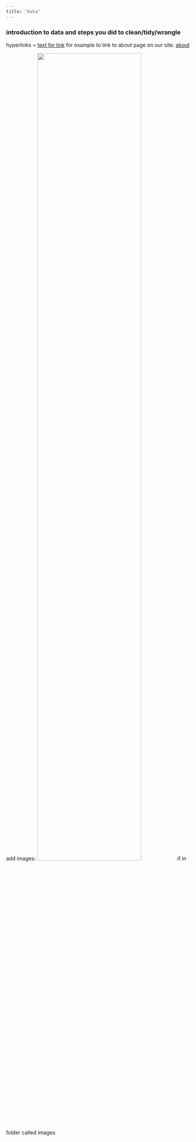 ```yaml
---
title: "Data"
---
```


### introduction to data and steps you did to clean/tidy/wrangle



hyperlinks = [text for link](address.of.link) for example to link to about page on our site: [about](about.html)

add images: <img src="images/image.jpg" style="width:75%"> if in folder called images
